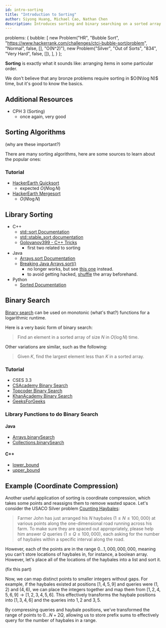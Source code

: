 ```yaml
---
id: intro-sorting
title: "Introduction to Sorting"
author: Siyong Huang, Michael Cao, Nathan Chen
description: Introduces sorting and binary searching on a sorted array.
---
```



  problems: {
    bubble: [
      new Problem("HR", "Bubble Sort", "https://www.hackerrank.com/challenges/ctci-bubble-sort/problem", "Normal", false, [], "O(N^2)"),
      new Problem("Silver", "Out of Sorts", "834", "Very Hard", false, []),
    ],
  }
};

**Sorting** is exactly what it sounds like: arranging items in some particular order. 

<info-block title="Pro Tip">
We don't believe that any bronze problems require sorting in $O(N\log N)$ time, but it's good to know the basics.
</info-block>

## Additional Resources

 - CPH 3 (Sorting)
   - once again, very good

## Sorting Algorithms

(why are these important?)

There are many sorting algorithms, here are some sources to learn about the popular ones:

### Tutorial

<problems-list problems={metadata.problems.bubble} />

  - [HackerEarth Quicksort](https://www.hackerearth.com/practice/algorithms/sorting/quick-sort/tutorial/)
    - expected $O(N\log N)$
  - [HackerEarth Mergesort](https://www.hackerearth.com/practice/algorithms/sorting/merge-sort/tutorial/)
    - $O(N\log N)$

## Library Sorting

 - C++
    - [std::sort Documentation](https://en.cppreference.com/w/cpp/algorithm/sort)
    - [std::stable\_sort documentation](http://www.cplusplus.com/reference/algorithm/stable_sort/)
    - [Golovanov399 - C++ Tricks](https://codeforces.com/blog/entry/74684)
      - first two related to sorting
 - Java
    - [Arrays.sort Documentation](https://docs.oracle.com/javase/7/docs/api/java/util/Arrays.html#sort(java.lang.Object[]))
    - [Breaking Java Arrays.sort()](https://codeforces.com/blog/entry/4827)
      - no longer works, but see [this one](https://codeforces.com/contest/1324/hacks/625031/test) instead.
      - to avoid getting hacked, [shuffle](https://pastebin.com/k6gCRJDv) the array beforehand.
 - Python
    - [Sorted Documentation](https://docs.python.org/3/howto/sorting.html)

## Binary Search

[Binary search](https://en.wikipedia.org/wiki/Binary_search_algorithm) can be used on monotonic (what's that?) functions for a logarithmic runtime.

Here is a very basic form of binary search:

> Find an element in a sorted array of size $N$ in $O(\log N)$ time.

Other variations are similar, such as the following:

> Given $K$, find the largest element less than $K$ in a sorted array.

### Tutorial

 - CSES 3.3
 - [CSAcademy Binary Search](https://csacademy.com/lesson/binary_search)
 - [Topcoder Binary Search](https://www.topcoder.com/community/data-science/data-science-tutorials/binary-search/)
 - [KhanAcademy Binary Search](https://www.khanacademy.org/computing/computer-science/algorithms/binary-search/a/binary-search)
 - [GeeksForGeeks](https://www.geeksforgeeks.org/binary-search/)

### Library Functions to do Binary Search

#### Java

 - [Arrays.binarySearch](https://docs.oracle.com/javase/7/docs/api/java/util/Arrays.html)
 - [Collections.binarySearch](https://docs.oracle.com/javase/7/docs/api/java/util/Collections.html)

#### C++

 - [lower_bound](http://www.cplusplus.com/reference/algorithm/lower_bound/)
 - [upper_bound](http://www.cplusplus.com/reference/algorithm/upper_bound/)

## Example (Coordinate Compression)

Another useful application of sorting is coordinate compression, which takes some points and reassigns them to remove wasted space. Let's consider the USACO Silver problem [Counting Haybales](http://www.usaco.org/index.php?page=viewproblem2&cpid=666):

> Farmer John has just arranged his $N$ haybales $(1\le N \le 100,000)$ at various points along the one-dimensional road running across his farm. To make sure they are spaced out appropriately, please help him answer $Q$ queries ($1 \le Q \le 100,000$), each asking for the number of haybales within a specific interval along the road.

However, each of the points are in the range $0 \ldots 1,000,000,000$, meaning you can't store locations of haybales in, for instance, a boolean array. However, let's place all of the locations of the haybales into a list and sort it.

(fix this part)

Now, we can map distinct points to smaller integers without gaps. For example, if the haybales existed at positions $[1, 4, 5, 9]$ and queries were $(1, 2)$ and $(4, 6)$, we can place the integers together and map them from $[1, 2, 4, 5, 6, 9] \rightarrow [1, 2, 3, 4, 5, 6]$. This effectively transforms the haybale positions into $[1, 3, 4, 6]$ and the queries into $1, 2$ and $3, 5$.

By compressing queries and haybale positions, we've transformed the range of points to $0 \ldots N + 2Q$, allowing us to store prefix sums to effectively query for the number of haybales in a range.